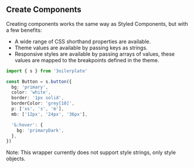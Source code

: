 ## Create Components

Creating components works the same way as Styled Components, but with a few benefits:
- A wide range of CSS shorthand properties are available.
- Theme values are available by passing keys as strings.
- Responsive styles are available by passing arrays of values, these values are mapped to the breakpoints defined in the theme.

```ts
import { s } from '3oilerplate'

const Button = s.button({
  bg: 'primary',
  color: 'white',
  border: '1px solid',
  borderColor: 'grey[10]',
  p: ['xs', 's', 'm'],
  mb: ['12px', '24px', '36px'],

  '&:hover': {
    bg: 'primaryDark',
  },
})
```

Note: This wrapper currently does not support style strings, only style objects.